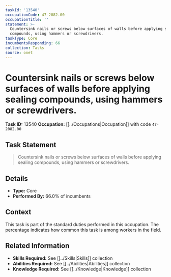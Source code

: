 ```yaml
---
taskId: '13540'
occupationCode: 47-2082.00
occupationTitle: ''
statement: >-
  Countersink nails or screws below surfaces of walls before applying sealing
  compounds, using hammers or screwdrivers.
taskType: Core
incumbentsResponding: 66
collection: Tasks
source: onet
---
```

# Countersink nails or screws below surfaces of walls before applying sealing compounds, using hammers or screwdrivers.

**Task ID:** 13540
**Occupation:** [[../Occupations|Occupation]] with code `47-2082.00`

## Task Statement

> Countersink nails or screws below surfaces of walls before applying sealing compounds, using hammers or screwdrivers.

## Details

- **Type:** Core
- **Performed By:** 66.0% of incumbents

## Context

This task is part of the standard duties performed in this occupation. The percentage indicates how common this task is among workers in the field.

## Related Information

- **Skills Required:** See [[../Skills|Skills]] collection
- **Abilities Required:** See [[../Abilities|Abilities]] collection
- **Knowledge Required:** See [[../Knowledge|Knowledge]] collection
